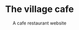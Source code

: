 ---
element: "thumbnail"
title: "The village cafe"
subtitle: "A cafe restaurant website"
slug: "the-village-cafe"
featureImage: project-img.png
links:
  - label: Creation
    url: the-village-cafe
  - label: Code
    url: "https://github.com/arbi1994/the-village-cafe"
  - label: Visit it
    url: "https://villagecafe.net.au"
---